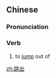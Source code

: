 ==Chinese==
{{zh-forms}}

===Pronunciation===
{{zh-pron
|m=tiàochū
|mn=thiàu-chhut
|cat=v
}}

===Verb===
{{zh-verb}}

# to [[jump]] out of

[[zh:跳出]]